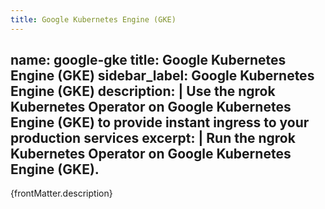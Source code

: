 ```yaml
---
title: Google Kubernetes Engine (GKE)
---
```


name: google-gke
title: Google Kubernetes Engine (GKE)
sidebar_label: Google Kubernetes Engine (GKE)
description: |
  Use the ngrok Kubernetes Operator on Google Kubernetes Engine (GKE) to provide instant ingress to your production services
excerpt: |
  Run the ngrok Kubernetes Operator on Google Kubernetes Engine (GKE).
---


<p>{frontMatter.description}</p>

<IntegrationPageList name={frontMatter.name} />
